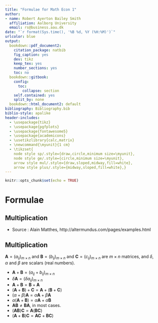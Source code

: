 ```yaml
---
title: "Formulae for Math Econ 1"
author:
- name: Robert Ayerton Bailey Smith
  affiliation: Aalborg University
  email: rs@business.aau.dk
date: "`r format(Sys.time(), '%B %d, %Y (%H:%M)')`"
urlcolor: blue
output:
  bookdown::pdf_document2:
    citation_package: natbib
    fig_caption: yes
    dev: tikz
    keep_tex: yes
    number_sections: yes
    toc: no
  bookdown::gitbook:
    config:
      toc:
        collapse: section
    self.contained: yes
    split_by: none
  bookdown::html_document2: default
bibliography: Bibliography.bib
biblio-style: apalike
header-includes: 
  - \usepackage{tikz}
  - \usepackage{pgfplots}
  - \usepackage{fontawesome5}
  - \usepackage{academicons}
  - \usetikzlibrary{calc,matrix}
  - \newcommand{\myunit}{1 cm}
  - \tikzset{
    node style sp/.style={draw,circle,minimum size=\myunit},
    node style ge/.style={circle,minimum size=\myunit},
    arrow style mul/.style={draw,sloped,midway,fill=white},
    arrow style plus/.style={midway,sloped,fill=white},}
---
```



```r
knitr::opts_chunk$set(echo = TRUE)
```


# Formulae

## Multiplication
\begin{tikzpicture}[>=latex]
% les matrices
\matrix (A) [matrix of math nodes,%
             nodes = {node style ge},%
             left delimiter  = (,%
             right delimiter = )] at (0,0)
{%
  a_{11} & a_{12} & \ldots & a_{1p}  \\
  |[node style sp]| a_{21}%
         & |[node style sp]| a_{22}%
                  & \ldots%
                           & |[node style sp]| {a_{2p}}; \\
  \vdots & \vdots & \ddots & \vdots  \\
  a_{n1} & a_{n2} & \ldots & a_{np}  \\
};
\node [draw,below=10pt] at (A.south) 
    { $A$ : \textcolor{red}{$n$ rows} $p$ columns};

\matrix (B) [matrix of math nodes,%
             nodes = {node style ge},%
             left delimiter  = (,%
             right delimiter =)] at (6*\myunit,6*\myunit)
{%
  b_{11} & |[node style sp]| b_{12}%
                  & \ldots & b_{1q}  \\
  b_{21} & |[node style sp]| b_{22}%
                  & \ldots & b_{2q}  \\
  \vdots & \vdots & \ddots & \vdots  \\
  b_{p1} & |[node style sp]| b_{p2}%
                  & \ldots & b_{pq}  \\
};
\node [draw,above=10pt] at (B.north) 
    { $B$ : $p$ rows \textcolor{red}{$q$ columns}};
% matrice rÃƒÂ©sultat
\matrix (C) [matrix of math nodes,%
             nodes = {node style ge},%
             left delimiter  = (,%
             right delimiter = )] at (6*\myunit,0)
{%
  c_{11} & c_{12} & \ldots & c_{1q} \\
  c_{21} & |[node style sp,red]| c_{22}%
                  & \ldots & c_{2q} \\
  \vdots & \vdots & \ddots & \vdots \\
  c_{n1} & c_{n2} & \ldots & c_{nq} \\
};
% les fleches
\draw[blue] (A-2-1.north) -- (C-2-2.north);
\draw[blue] (A-2-1.south) -- (C-2-2.south);
\draw[blue] (B-1-2.west)  -- (C-2-2.west);
\draw[blue] (B-1-2.east)  -- (C-2-2.east);
\draw[<->,red](A-2-1) to[in=180,out=90]
    node[arrow style mul] (x) {$a_{21}\times b_{12}$} (B-1-2);
\draw[<->,red](A-2-2) to[in=180,out=90]
    node[arrow style mul] (y) {$a_{22}\times b_{22}$} (B-2-2);
\draw[<->,red](A-2-4) to[in=180,out=90]
    node[arrow style mul] (z) {$a_{2p}\times b_{p2}$} (B-4-2);
\draw[red,->] (x) to node[arrow style plus] {$+$} (y)%
                  to node[arrow style plus] {$+\raisebox{.5ex}{\ldots}+$} (z)%
                  to (C-2-2.north west);
\node [draw,below=10pt] at (C.south) 
    {$ C=A\times B$ : \textcolor{red}{$n$ rows}  \textcolor{red}{$q$ columns}};
\end{tikzpicture}
- Source : Alain Matthes, http://altermundus.com/pages/examples.html

## Multiplication
$\mathbf{A} = (a_{ij})_{m\times n}$ and $\mathbf{B} = (b_{ij})_{m\times n}$ and 
$\mathbf{C} = (c_{ij})_{m\times n}$ are $m\times n$ matrices, and $\delta$, $\alpha$ and $\beta$ are scalars (real numbers).

- $\mathbf{A} + \mathbf{B} = (a_{ij}+b_{ij})_{m\times n}$
- $\delta \mathbf{A} = (\delta a_{ij})_{m\times n}$
- $\mathbf{A} + \mathbf{B} = \mathbf{B} + \mathbf{A}$
- $(\mathbf{A} + \mathbf{B}) + \mathbf{C} = \mathbf{A} + (\mathbf{B} + \mathbf{C})$
- $(\alpha + \beta)\mathbf{A} = \alpha\mathbf{A} + \beta\mathbf{A}$
- $\alpha(\mathbf{A} + \mathbf{B}) = \alpha\mathbf{A} + \alpha\mathbf{B}$
- $\mathbf{A}\mathbf{B} \neq \mathbf{B}\mathbf{A}$, in most cases.
- $(\mathbf{A}\mathbf{B})\mathbf{C} = \mathbf{A}(\mathbf{B}\mathbf{C})$
- $(\mathbf{A} + \mathbf{B})\mathbf{C} = \mathbf{A}\mathbf{C} + \mathbf{B}\mathbf{C})$